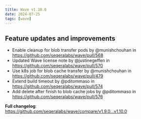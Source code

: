 ```yaml
---
title: Wave v1.10.0
date: 2024-07-25
tags: [wave]
---
```


## Feature updates and improvements

- Enable cleanup for blob transfer pods by @munishchouhan in https://github.com/seqeralabs/wave/pull/568
- Updated Wave license note by @justinegeffen in https://github.com/seqeralabs/wave/pull/570
- Use k8s job for blob cache transfer by @munishchouhan in https://github.com/seqeralabs/wave/pull/479
- Extend build timeout by @pditommaso in https://github.com/seqeralabs/wave/pull/574
- Add delete after finish to blob cache jobs by @pditommaso in https://github.com/seqeralabs/wave/pull/576

**Full changelog**: https://github.com/seqeralabs/wave/compare/v1.9.0...v1.10.0
